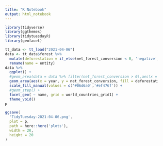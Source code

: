 ```yaml
---
title: "R Notebook"
output: html_notebook
---
```


```r
library(tidyverse)
library(ggthemes)
library(tidytuesdayR)
library(geofacet)
```

```r

tt_data <- tt_load("2021-04-06")
data <- tt_data$forest %>%
  mutate(deforestation = if_else(net_forest_conversion < 0, 'negative', 'positive')) %>%
  rename(name = entity) 
data %>% 
  ggplot() +
  #geom_area(data = data %>% filter(net_forest_conversion > 0),aes(x = year, y = net_forest_conversion), fill = '#00afb9') +
  geom_area(aes(x = year, y = net_forest_conversion, fill = deforestation), position = "identity") +
  scale_fill_manual(values = c('#06d6a0','#ef476f')) +
  #geom_step() +
  facet_geo( ~ name, grid = world_countries_grid1) +
  theme_void()
p

```

```r
ggsave(
  'TidyTuesday-2021-04-06.png',
  plot = p,
  path = here::here('plots'),
  width = 20,
  height = 20
)
```


